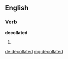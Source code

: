 ==English==

===Verb===
'''decollated'''

# {{past of|decollate}}

[[de:decollated]]
[[mg:decollated]]